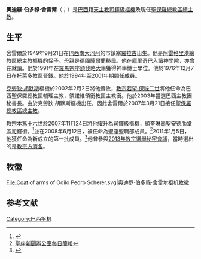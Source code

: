 {{Multiple issues|
{{Blpsources|time=2020-01-10T14:18:46+00:00}}
{{Citation style|time=2020-01-10T14:18:46+00:00}}
}}
{{Infobox Christian leader
| type             = cardinal
| honorific-prefix =
|name              = 奧迪羅·伯多祿·舍雷爾<br />Odilo Pedro Scherer
|image             = [[File:Odilo_Scherer_em_setembro_de_2018_(cropped).jpg|250px]]
|image_size        = 
|archdiocese       = 聖保羅
|title             = [[天主教聖保羅總教區|天主教聖保羅總教區總主教]]
|appointed         = 2007年3月21日
|term_start        = 2007年4月29日
|predecessor       = [[克勞狄·胡默斯|克勞狄·胡默斯]]
|successor         = （現任）
| other_post       = [[奎琳崗聖安德肋堂|奎琳崗聖安德肋堂區領銜司鐸]]（2007年至今）
| ordination       = 1976年12月7日
| ordained_by      = 
| consecration     = 2002年2月2日
| consecrated_by   = 克勞狄·胡默斯
|cardinal          = 2007年11月24日
|created_cardinal_by = [[教宗本篤十六世|教宗本篤十六世]]
|rank              = [[樞機|司鐸級樞機]]
|birth_name        = Odilo Pedro Scherer
|birth_date        = {{Birth date and age|1949|9|21|df=y}}
|birth_place       = [[巴西|巴西]][[南大河州|南大河州]][[塞羅拉古|塞羅拉古]]
| nationality      = 巴西
| religion         = [[天主教|天主教]]
|previous_post     = {{unbulleted list|巴西聖保羅總教區輔理主教（2001年－2007年）|諾維領銜教區領銜主教（2001年－2007年）}}
| motto            = In meam commemorationem（在我的記憶中）
| signature        = 
| signature_alt    = 
| coat_of_arms     = Coat of arms of Odilo Pedro Scherer.svg
}}
'''奧迪羅·伯多祿·舍雷爾'''（{{lang-pt|Odilo Pedro Scherer}}；{{bd|1949年|9月21日|catIdx=Odilo Pedro Scherer}}）是[[巴西|巴西]]籍[[天主教|天主教]][[樞機|司鐸級樞機]]及現任[[天主教聖保羅總教區|聖保羅總教區總主教]]。

==生平==
舍雷爾於1949年9月21日在[[巴西|巴西]][[南大河州|南大河州]]的市鎮[[塞羅拉古|塞羅拉古]]出生。他是[[天主教阿雷格里港總教區|阿雷格里港總教區總主教]]{{link-en|歐爾發·舍雷爾|Alfredo Scherer}}[[樞機|樞機]]的侄子。母親是[[德國|德國]][[薩爾蘭|薩爾蘭]]移民。他在[[庫里奇巴|庫里奇巴]]入讀神學院，亦曾在{{tsl|en|Pontifícia Universidade Católica do Paraná|宗座巴拉那大學}}就讀。他於1991年在[[羅馬|羅馬]][[宗座額我略大學|宗座額我略大學]]獲得神學博士學位。他於1976年12月7日在[[天主教托萊多教區_(巴西)|托萊多教區]]晉鐸。他於1994年至2001年期間任{{link-en|主教部|Congregation for Bishops|聖座主教部}}成員。

[[克勞狄·胡默斯|克勞狄·胡默斯]]樞機於2002年2月2日將他晉牧，[[教宗若望·保祿二世|教宗若望·保祿二世]]將他任命為巴西聖保羅總教區輔理主教，領諾維領銜教區主教銜。他於2003年當選巴西主教團秘書長。由於克勞狄·胡默斯樞機出任{{link-en|聖職部|Congregation for the Clergy|聖座聖職部部長}}，因此舍雷爾於2007年3月21日接任[[天主教聖保羅總教區|聖保羅總教區總主教]]。

[[教宗本篤十六世|教宗本篤十六世]]於2007年11月24日將他擢升為[[樞機|司鐸級樞機]]，領[[奎琳崗聖安德肋堂|奎琳崗聖安德肋堂區司鐸]]銜。<ref>{{cite web|url=http://zh.radiovaticana.va/storico/2007/10/17/教宗周三公开接见活动任命23位新枢机主教，11月24日举行擢升大典/ci2-161701|title=教宗周三公開接見活動任命22位新樞機主教，11月24日舉行擢升大典|work=[[梵蒂岡電台|梵蒂岡電台]]}}</ref>並在2008年6月12日，被任命為聖座聖職部成員。<ref>[http://212.77.1.245/news_services/bulletin/news/22278.php?index=22278&lang=en 聖座新聞辦公室每日簡報]{{dead link|date=2017年12月 |bot=InternetArchiveBot |fix-attempted=yes }}</ref>2011年1月5日，他獲任命為新成立的{{link-en|宗座新福音推廣理事會|Pontifical Council for Promoting the New Evangelization}}第一批成員。<ref>{{cite web |url=http://press.catholica.va/news_services/bulletin/news/26652.php?index=26652&lang=en#NOMINA |title=Di Membri Del Pontificio Consiglio Per La Promozione Della Nuova Evangelizzazione |publisher=Press.catholica.va |date= |accessdate=2013-03-12 |deadurl=yes |archiveurl=https://web.archive.org/web/20110110033808/http://press.catholica.va/news_services/bulletin/news/26652.php?index=26652&lang=en#NOMINA |archivedate=2011-01-10 }}</ref>他曾參與[[2013年教宗選舉秘密會議|2013年教宗選舉秘密會議]]，當時選出的是[[教宗方濟各|教宗方濟各]]。

== 牧徽 ==
<gallery>
File:Coat of arms of Odilo Pedro Scherer.svg|奥迪罗·伯多祿·舍雷尔枢机牧徽
</gallery>

== 参考文献 ==
{{reflist}}

{{樞機團}}
{{Authority control}}
[[Category:巴西枢机|Category:巴西枢机]]
